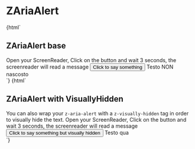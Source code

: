 
<Meta
  title="Notification/ZAriaAlert"
  component="z-aria-alert"
/>

# ZAriaAlert

<Preview>
  <Story name="ZAriaAlert-sample">{html` <script>
      function myFunction() {
        const myTimeout = setTimeout(myDelayedFunction, 3000);
      }
      function myDelayedFunction() {
        var myalert = document.getElementById("idAlert");
        myalert.innerHTML = "Ecco un numero a caso: " + Math.random();
      }
    </script>
    <div>
      <h2 class="heading-2">ZAriaAlert base</h2>
      <z-body>
        Open your ScreenReader, Click on the button and wait 3 seconds, the screenreader will read a message
      </z-body>
      <button onclick="myFunction()">Click to say something</button>
      <z-aria-alert
        id="idAlert"
        mode="${select("mode", ["assertive", "polite"], "polite")}"
      >
        Testo NON nascosto
      </z-aria-alert>
    </div>`}</Story>
  <Story name="ZAriaAlert-VisuallyHidden">{html` <script>
      function myFunction2() {
        const myTimeout = setTimeout(myDelayedFunction2, 3000);
      }
      function myDelayedFunction2() {
        var myalert = document.getElementById("idAlert2");
        myalert.innerHTML = "Ecco un numero a caso: " + Math.random();
      }
    </script>
    <div>
      <h2 class="heading-2">ZAriaAlert with VisuallyHidden</h2>
      <z-body>
        You can also wrap your <code>z-aria-alert</code> with a <code>z-visually-hidden</code> tag in order to visually
        hide the text.
      </z-body>
      <z-body>
        Open your ScreenReader, Click on the button and wait 3 seconds, the screenreader will read a message
      </z-body>
      <button onclick="myFunction2()">Click to say something but visually hidden</button>
      <z-visually-hidden>
        <z-aria-alert
          id="idAlert2"
          mode="${select("mode", ["assertive", "polite"], "polite")}"
        >
          Testo qua
        </z-aria-alert>
      </z-visually-hidden>
    </div>`}</Story>
</Preview>

<Props of="z-aria-alert" />
